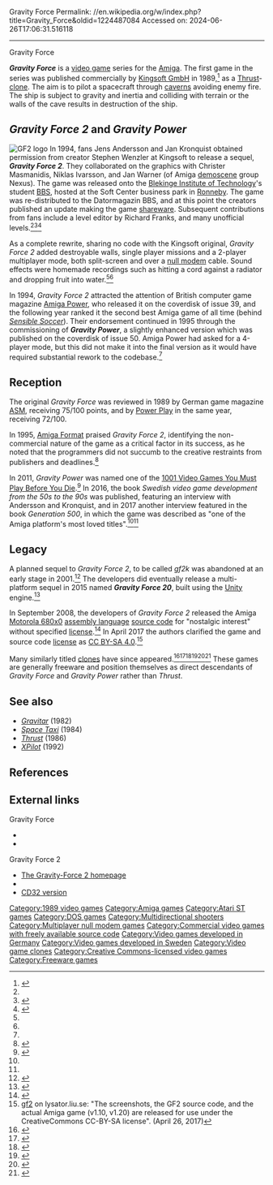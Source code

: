 Gravity Force
Permalink: //en.wikipedia.org/w/index.php?title=Gravity_Force&oldid=1224487084
Accessed on: 2024-06-26T17:06:31.516118



------
Gravity Force
{{Infobox video game series
| title              = Gravity Force
| image              = Gf2-screebshots-slime.gif
| caption            = Screenshot of ''Gravity Force 2''
| platforms          = [[Amiga]] (all in series) <br/> [[Atari ST]], [[MS-DOS|DOS]] (original only)
| developer          = [[Kingsoft GmbH]] (original) <br/> Jens Andersson and Jan Kronquist (sequels)
| publisher          = [[Kingsoft GmbH]] <br /> [[Amiga Power]] 
| genre              = [[Multidirectional shooter]]
}}

'''''Gravity Force''''' is a [[video game]] series for the [[Amiga]]. The first game in the series was published commercially by [[Kingsoft GmbH]] in 1989,<ref name="svenskvideospelsutveckling">{{cite book |last1=Sunhede |first1=Thomas |title=Svensk videospelsutveckling: från 50-tal till 90-tal |date=2016 |isbn=9789198112047 |pages=508–511}}</ref> as a [[Thrust (computer game)|Thrust]]-[[Clone (computing)|clone]]. The aim is to pilot a spacecraft through [[cave|caverns]] avoiding enemy fire. The ship is subject to gravity and inertia and colliding with terrain or the walls of the cave results in destruction of the ship.

==''Gravity Force 2'' and ''Gravity Power''==
[[File:Gf2-logo.gif|thumb|GF2 logo]]
In 1994, fans Jens Andersson and Jan Kronquist obtained permission from creator Stephen Wenzler at Kingsoft to release a sequel, '''''Gravity Force 2'''''. They collaborated on the graphics with Christer Masmanidis, Niklas Ivarsson, and Jan Warner (of Amiga [[demoscene]] group Nexus). The game was released onto the [[Blekinge Institute of Technology]]'s student [[Bulletin_board_system|BBS]], hosted at the Soft Center business park in [[Ronneby]]. The game was re-distributed to the Datormagazin BBS, and at this point the creators published an update making the game [[shareware]]. Subsequent contributions from fans include a level editor by Richard Franks, and many unofficial levels.<ref name="svenskvideospelsutveckling" /><ref>{{cite web |title=INTERVIEW WITH JENS ANDERSSON and JAN KRONQUIST |url=https://www.amigapd.com/interview-jens-andersson--jan-kronquist.html |access-date=5 August 2022}}</ref><ref name="generation500">{{cite book |last1=Wilhemsson |first1=Jimmy |title=Generation 500 |date=2017 |publisher=Bokfabriken |isbn=9789176293706 |pages=158–161}}</ref>

As a complete rewrite, sharing no code with the Kingsoft original, ''Gravity Force 2'' added destroyable walls, single player missions and a 2-player multiplayer mode, both split-screen and over a [[null modem]] cable. Sound effects were homemade recordings such as hitting a cord against a radiator and dropping fruit into water.<ref name="svenskvideospelsutveckling" /><ref name="generation500" />

In 1994, ''Gravity Force 2'' attracted the attention of British computer game magazine [[Amiga Power]], who released it on the coverdisk of issue 39, and the following year ranked it the second best Amiga game of all time (behind ''[[Sensible Soccer]]''). Their endorsement continued in 1995 through the commissioning of '''''Gravity Power''''', a slightly enhanced version which was published on the coverdisk of issue 50. Amiga Power had asked for a 4-player mode, but this did not make it into the final version as it would have required substantial rework to the codebase.<ref name="svenskvideospelsutveckling" />

== Reception ==
The original ''Gravity Force'' was reviewed in 1989 by German game magazine [[Aktueller Software Markt|ASM]], receiving 75/100 points, and by [[PC PowerPlay|Power Play]] in the same year, receiving 72/100.

In 1995, [[Amiga Format]] praised ''Gravity Force 2'', identifying the non-commercial nature of the game as a critical factor in its success, as he noted that the programmers did not succumb to the creative restraints from publishers and deadlines.<ref>{{cite magazine |last=McGill |first=Steve |date=April 1995 |title=Just because they're cheap... |url=http://amr.abime.net/issue_226 |magazine=Amiga Format |publisher=Future Publishing |issue=70}}</ref>

In 2011, ''Gravity Power'' was named one of the [[1001 Video Games You Must Play Before You Die]].<ref>{{cite book |first=Tony |last=Mott |title=[[1001 Video Games You Must Play Before You Die]]|editor=Flammarion |year=2011| page=261 |publisher=Flammarion |isbn=978-2-0812-6217-1}}</ref> In 2016, the book ''Swedish video game development from the 50s to the 90s'' was published, featuring an interview with Andersson and  Kronquist, and in 2017 another interview featured in the book ''Generation 500'', in which the game was described as "one of the Amiga platform's most loved titles".<ref name="svenskvideospelsutveckling" /><ref name="generation500" />

== Legacy ==
A planned sequel to ''Gravity Force 2'', to be called ''gf2k'' was abandoned at an early stage in 2001.<ref>{{cite web|url=http://www.lysator.liu.se/~jensa/gf2/ |title=The Gravity-Force 2 Homepage}}</ref> The developers did eventually release a multi-platform sequel in 2015 named '''''Gravity Force 20''''', built using the [[Unity (game engine)|Unity]] engine.<ref>{{cite web |title=Gravity Force 20 |url=https://www.gravityforce20.com/ |access-date=15 August 2022}}</ref>

In September 2008, the developers of ''Gravity Force 2'' released the Amiga [[Motorola 680x0]] [[assembly language]] [[source code]] for "nostalgic interest" without specified [[Software license|license]].<ref>{{cite web|url=http://www.lysator.liu.se/~jensa/gf2/ |title=The Gravity-Force 2 Homepage |quote=Jan made an archaeological expedition and recovered the GF2 source code from a dusty old floppy disc! We do not pretend it is a wonder in coding style (in fact, it is a complete disaster!), but for primarily nostalgic interest we publish it here. |date=2008-09-21 |accessdate=2013-10-13 |publisher=lysator.liu.se |author1=Jens Andersson |author2=Jan Kronqvist}}</ref> In April 2017 the authors clarified the game and source code [[Software license|license]] as [[CC BY-SA|CC BY-SA 4.0]].<ref>[http://www.lysator.liu.se/~jensa/gf2/ gf2] on lysator.liu.se: "The screenshots, the GF2 source code, and the actual Amiga game (v1.10, v1.20) are released for use under the CreativeCommons CC-BY-SA license". (April 26, 2017)</ref>

Many similarly titled [[Video game clone|clones]] have since appeared.<ref>{{cite web |title=Gravity Jam |url=http://www.gravityjam.co.uk/ |access-date=15 August 2022}}</ref><ref>{{cite web |title=Gravity Power 2 |date=8 May 2013 |url=http://sourceforge.net/projects/gp2 |access-date=15 August 2022}}</ref><ref>{{cite web |title=Gravity Fight |url=http://www.anastasei.co.uk/Gravity.htm |access-date=15 August 2022}}</ref><ref>{{cite web |title=Gravastar |date=29 November 2015 |url=http://sourceforge.net/projects/gravastar |access-date=15 August 2022}}</ref><ref>{{cite web |title=Galaxy Forces |url=http://www.galaxy-forces.com}}</ref><ref>{{cite web |title=Complex Gravity |url=http://www.complexgravity.com/us/index.htm |access-date=15 August 2022}}</ref> These games are generally freeware and position themselves as direct descendants of ''Gravity Force'' and ''Gravity Power'' rather than ''Thrust''.

==See also==
* ''[[Gravitar]]'' (1982)
* ''[[Space Taxi]]'' (1984)
* ''[[Thrust (computer game)|Thrust]]'' (1986)
* ''[[XPilot]]'' (1992)

== References ==
{{reflist}}

==External links==
{{commonscat|Gravity Force 2}}
;Gravity Force
* {{abime|id=2789}}
* {{moby game|id=/gravity-force|name=''Gravity Force''}}
;Gravity Force 2
* [http://www.lysator.liu.se/~jensa/gf2/ The Gravity-Force 2 homepage]
* {{moby game|id=/gravity-force-2|name=''Gravity Force 2''}}
* [http://www.ricklindeman.nl/files/gravitypower.html CD32 version]

[[Category:1989 video games]]
[[Category:Amiga games]]
[[Category:Atari ST games]]
[[Category:DOS games]]
[[Category:Multidirectional shooters]]
[[Category:Multiplayer null modem games]]
[[Category:Commercial video games with freely available source code]]
[[Category:Video games developed in Germany]]
[[Category:Video games developed in Sweden]]
[[Category:Video game clones]]
[[Category:Creative Commons-licensed video games]]
[[Category:Freeware games]]